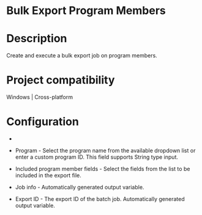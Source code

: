 ﻿# Bulk Export Program Members

# Description

Create and execute a bulk export job on program members.

# Project compatibility

Windows | Cross-platform

# Configuration

* 
* Program - Select the program name from the available dropdown list or enter a custom program ID. This field supports String type input.
* Included program member fields - Select the fields from the list to be included in the export file.









* Job info - Automatically generated output variable.
* Export ID - The export ID of the batch job. Automatically generated output variable.
